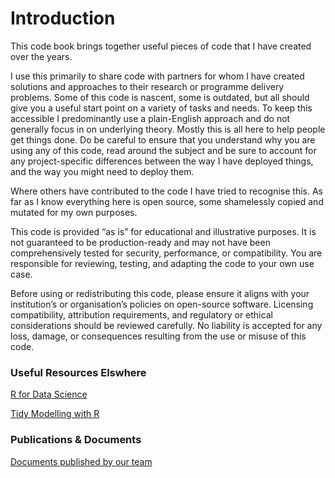 # Introduction {.unnumbered}

This code book brings together useful pieces of code that I have created over the years.

I use this primarily to share code with partners for whom I have created solutions and approaches to their research or programme delivery problems. Some of this code is nascent, some is outdated, but all should give you a useful start point on a variety of tasks and needs. To keep this accessible I predominantly use a plain-English approach and do not generally focus in on underlying theory. Mostly this is all here to help people get things done. Do be careful to ensure that you understand why you are using any of this code, read around the subject and be sure to account for any project-specific differences between the way I have deployed things, and the way you might need to deploy them.

Where others have contributed to the code I have tried to recognise this. As far as I know everything here is open source, some shamelessly copied and mutated for my own purposes.

This code is provided "as is" for educational and illustrative purposes. It is not guaranteed to be production-ready and may not have been comprehensively tested for security, performance, or compatibility. You are responsible for reviewing, testing, and adapting the code to your own use case.

Before using or redistributing this code, please ensure it aligns with your institution’s or organisation’s policies on open-source software. Licensing compatibility, attribution requirements, and regulatory or ethical considerations should be reviewed carefully. No liability is accepted for any loss, damage, or consequences resulting from the use or misuse of this code.

### Useful Resources Elswhere

[R for Data Science](https://r4ds.had.co.nz/)

[Tidy Modelling with R](https://www.tmwr.org/index.html)

### Publications & Documents

[Documents published by our team](https://chrissyhroberts.github.io/DOCS/)
